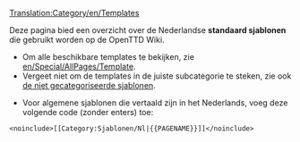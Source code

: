 [[Translation:Category/en/Templates]]

Deze pagina bied een overzicht over de Nederlandse '''standaard sjablonen''' die gebruikt worden op de OpenTTD Wiki.

* Om alle beschikbare templates te bekijken, zie [[en/Special/AllPages/Template]].
* Vergeet niet om de templates in de juiste subcategorie te steken, zie ook [[en/Special/Uncategorizedtemplates|de niet gecategoriseerde sjablonen]].


* Voor algemene sjablonen die vertaald zijn in het Nederlands, voeg deze volgende code (zonder enters) toe:
<pre>
<noinclude>[[Category:Sjablonen/Nl|{{PAGENAME}}]]</noinclude>
</pre>